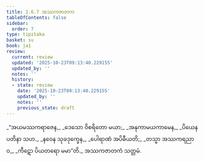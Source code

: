 ```yaml
---
title: 2.6.7 အဿကဇာတက
tableOfContents: false
sidebar:
  order: 7
type: tipitaka
basket: su
book: ja1
review:
  current: review
  updated: '2025-10-23T09:13:40.229155'
  updated_by: ''
  notes: ''
  history:
  - state: review
    date: '2025-10-23T09:13:40.229155'
    updated_by: ''
    notes: ''
    previous_state: draft
---
```



<ReviewStatus review={frontmatter.review} showDetails={true} />

<HypothesisAnnotation frontmatter={frontmatter} />

<DynamicBreadcrumb />

<Division number="113" book="ja1" e="ch" v="22" p="55">

<Paragraph number="524" type="verses" book="ja1">
_“အယမဿကရာဇေန,_  
_ဒေသော ဝိစရိတော မယာ;_  
_အနုကာမယကာမေန,_  
_ပိယေန ပတိနာ သဟ._  

</Paragraph>

</Division>
<Division number="114" book="ja1" e="ch" v="22" p="55">

<Paragraph number="525" type="verses" book="ja1">
_နဝေန သုခဒုက္ခေန,_  
_ပေါရာဏံ အပိဓီယတိ;_  
_တသ္မာ အဿကရညာဝ,_  
_ကီဋော ပိယတရော မမာ”တိ._  


</Paragraph>
</Division>

<Paragraph number="526" type="center" book="ja1">
အဿကဇာတကံ သတ္တမံ.
</Paragraph>
